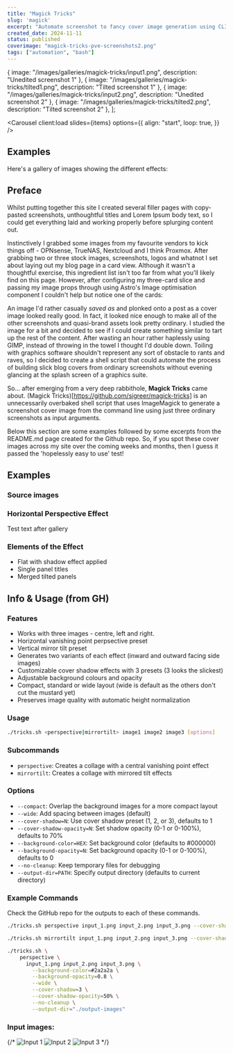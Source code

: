 ```yaml
---
title: "Magick Tricks"
slug: 'magick'
excerpt: "Automate screenshot to fancy cover image generation using CLI only"
created_date: 2024-11-11
status: published
coverimage: "magick-tricks-pve-screenshots2.png"
tags: ["automation", "bash"]
---
```




  { image: "/images/galleries/magick-tricks/input1.png", description: "Unedited screenshot 1" },
  { image: "/images/galleries/magick-tricks/tilted1.png", description: "Tilted screenshot 1" },
  { image: "/images/galleries/magick-tricks/input2.png", description: "Unedited screenshot 2" },
  { image: "/images/galleries/magick-tricks/tilted2.png", description: "Tilted screenshot 2" },
];



<Carousel client:load slides={items} options={{
    align: "start",
    loop: true,
  }} />

## Examples

Here's a gallery of images showing the different effects:



## Preface

Whilst putting together this site I created several filler pages with copy-pasted screenshots, unthoughtful titles and Lorem Ipsum body text, so I could get everything laid and working properly before splurging content out.

Instinctively I grabbed some images from my favourite vendors to kick things off - OPNsense, TrueNAS, Nextcloud and I think Proxmox. After grabbing two or three stock images, screenshots, logos and whatnot I set about laying out my blog page in a card view. Although it wasn't a thoughtful exercise, this ingredient list isn't too far from what you'll likely find on this page. However, after configuring my three-card slice and passing my image props through using Astro's Image optimisation component I couldn't help but notice one of the cards:

An image I'd rather casually *saved as* and plonked onto a post as a cover image looked really good. In fact, it looked nice enough to make all of the other screenshots and quasi-brand assets look pretty ordinary. I studied the image for a bit and decided to see if I could create something similar to tart up the rest of the content. After wasting an hour rather haplessly using GIMP, instead of throwing in the towel I thought I'd double down. Toiling with graphics software shouldn't represent any sort of obstacle to rants and raves, so I decided to create a shell script that could automate the process of building slick blog covers from ordinary screenshots without evening glancing at the splash screen of a graphics suite. 

So... after emerging from a very deep rabbithole, **Magick Tricks** came about. (Magick Tricks)[https://github.com/sigreer/magick-tricks] is an unnecessarily overbaked shell script that uses ImageMagick to generate a screenshot cover image from the command line using just three ordinary screenshots as input arguments.

Below this section are some examples followed by some excerpts from the README.md page created for the Github repo. So, if you spot these cover images across my site over the coming weeks and months, then I guess it passed the 'hopelessly easy to use' test!

## Examples


### Source images

### Horizontal Perspective Effect

Test text after gallery

### Elements of the Effect

- Flat with shadow effect applied
- Single panel titles
- Merged tilted panels

## Info & Usage (from GH)

### Features

- Works with three images - centre, left and right.
- Horizontal vanishing point perpsective preset
- Vertical mirror tilt preset
- Generates two variants of each effect (inward and outward facing side images)
- Customizable cover shadow effects with 3 presets (3 looks the slickest)
- Adjustable background colours and opacity
- Compact, standard or wide layout (wide is default as the others don't cut the mustard yet)
- Preserves image quality with automatic height normalization

### Usage

```bash showLineNumbers=false caption="Magick Tricks Usage"
./tricks.sh <perspective|mirrortilt> image1 image2 image3 [options]
```

### Subcommands

- ``perspective``: Creates a collage with a central vanishing point effect
- ``mirrortilt``: Creates a collage with mirrored tilt effects

### Options

- `--compact`: Overlap the background images for a more compact layout
- `--wide`: Add spacing between images (default)
- `--cover-shadow=N`: Use cover shadow preset (1, 2, or 3), defaults to 1
- `--cover-shadow-opacity=N`: Set shadow opacity (0-1 or 0-100%), defaults to 70%
- `--background-color=HEX`: Set background color (defaults to #000000)
- `--background-opacity=N`: Set background opacity (0-1 or 0-100%), defaults to 0
- `--no-cleanup`: Keep temporary files for debugging
- `--output-dir=PATH`: Specify output directory (defaults to current directory)

### Example Commands

Check the GitHub repo for the outputs to each of these commands.

```bash title="perspective" caption="cover shadow preset style 1"
./tricks.sh perspective input_1.png input_2.png input_3.png --cover-shadow=1
```

```bash title="mirror tilt" caption="compact output with cover-shadow preset 2"
./tricks.sh mirrortilt input_1.png input_2.png input_3.png --cover-shadow=2 --compact
```

```bash title="perspective with custom options" caption="wide mode with custom background, no post-processing file removal and custom output dir"
./tricks.sh \
    perspective \
      input_1.png input_2.png input_3.png \
        --background-color=#2a2a2a \
        --background-opacity=0.8 \
        --wide \
        --cover-shadow=3 \
        --cover-shadow-opacity=50% \
        --no-cleanup \
        --output-dir="./output-images"
```

### Input images:

{/* ![Input 1](examples/input_1.png) ![Input 2](examples/input_2.png) ![Input 3](examples/input_3.png) */}
